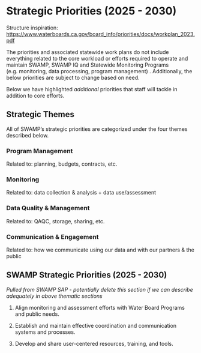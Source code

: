 # Strategic Priorities (2025 - 2030)

Structure inspiration: <https://www.waterboards.ca.gov/board_info/priorities/docs/workplan_2023.pdf>

The priorities and associated statewide work plans do not include everything related to the core workload or efforts required to operate and maintain SWAMP, SWAMP IQ and Statewide Monitoring Programs (e.g. monitoring, data processing, program management) . Additionally, the below priorities are subject to change based on need.

Below we have highlighted *additional* priorities that staff will tackle in addition to core efforts.

## Strategic Themes

All of SWAMP's strategic priorities are categorized under the four themes described below.

### **Program Management**

Related to: planning, budgets, contracts, etc.

### **Monitoring**

Related to: data collection & analysis + data use/assessment

### **Data Quality & Management**

Related to: QAQC, storage, sharing, etc.

### **Communication & Engagement**

Related to: how we communicate using our data and with our partners & the public

## SWAMP Strategic Priorities (2025 - 2030)

*Pulled from SWAMP SAP - potentially delete this section if we can describe adequately in above thematic sections*

1.  Align monitoring and assessment efforts with Water Board Programs and public needs.

2.  Establish and maintain effective coordination and communication systems and processes.

3.  Develop and share user-centered resources, training, and tools. 
